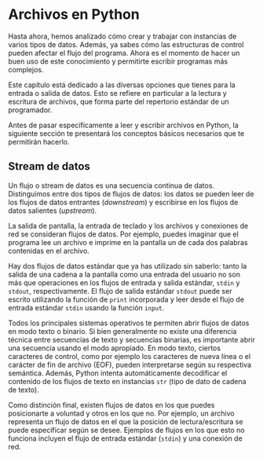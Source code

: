 # Archivos en Python

Hasta ahora, hemos analizado cómo crear y trabajar con instancias de varios tipos de datos. Además, ya sabes cómo las estructuras de control pueden afectar el flujo del programa. Ahora es el momento de hacer un buen uso de este conocimiento y permitirte escribir programas más complejos. 

Este capítulo está dedicado a las diversas opciones que tienes para la entrada o salida de datos. Esto se refiere en particular a la lectura y escritura de archivos, que forma parte del repertorio estándar de un programador.

Antes de pasar específicamente a leer y escribir archivos en Python, la siguiente sección te presentará los conceptos básicos necesarios que te permitirán hacerlo.

## Stream de datos

Un flujo o stream de datos es una secuencia continua de datos. Distinguimos entre dos tipos de flujos de datos: los datos se pueden leer de los flujos de datos entrantes (*downstream*) y escribirse en los flujos de datos salientes (*upstream*). 

La salida de pantalla, la entrada de teclado y los archivos y conexiones de red se consideran flujos de datos. Por ejemplo, puedes imaginar que el programa lee un archivo e imprime en la pantalla un de cada dos palabras contenidas en el archivo.

Hay dos flujos de datos estándar que ya has utilizado sin saberlo: tanto la salida de una cadena a la pantalla como una entrada del usuario no son más que operaciones en los flujos de entrada y salida estándar, `stdin` y `stdout`, respectivamente. El flujo de salida estándar `stdout` puede ser escrito utilizando la función de `print` incorporada y leer desde el flujo de entrada estándar `stdin` usando la función `input`.

Todos los principales sistemas operativos te permiten abrir flujos de datos en modo texto o binario. Si bien generalmente no existe una diferencia técnica entre secuencias de texto y secuencias binarias, es importante abrir una secuencia usando el modo apropiado. En modo texto, ciertos caracteres de control, como por ejemplo los caracteres de nueva línea o el carácter de fin de archivo (EOF), pueden interpretarse según su respectiva semántica. Además, Python intenta automáticamente decodificar el contenido de los flujos de texto en instancias `str` (tipo de dato de cadena de texto).

Como distinción final, existen flujos de datos en los que puedes posicionarte a voluntad y otros en los que no. Por ejemplo, un archivo representa un flujo de datos en el que la posición de lectura/escritura se puede especificar según se desee. Ejemplos de flujos en los que esto no funciona incluyen el flujo de entrada estándar (`stdin`) y una conexión de red.
